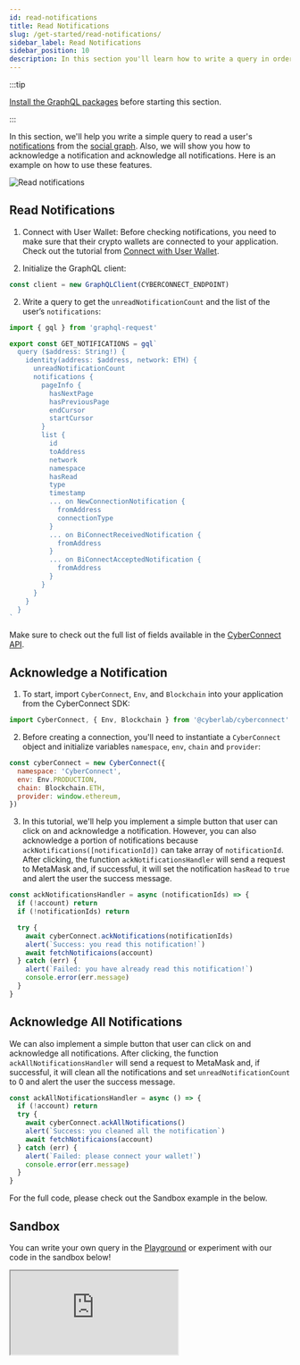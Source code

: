 ```yaml
---
id: read-notifications
title: Read Notifications
slug: /get-started/read-notifications/
sidebar_label: Read Notifications
sidebar_position: 10
description: In this section you'll learn how to write a query in order to read the connections.
---
```


:::tip

[Install the GraphQL packages](/V1/get-started/quick-setup/) before starting this section.

:::

In this section, we'll help you write a simple query to read a user's [notifications](/V1/concepts/notification/) from the [social graph](/V1/concepts/social-graph/). Also, we will show you how to acknowledge a notification and acknowledge all notifications. Here is an example on how to use these features.

![Read notifications](/img/v0.7.0/gifs/read-notification.gif)

## Read Notifications

1. Connect with User Wallet:
   Before checking notifications, you need to make sure that their crypto wallets are connected to your application.
   Check out the tutorial from [Connect with User Wallet](/V1/get-started/create-a-connection/#connect-with-user-wallet/).

2. Initialize the GraphQL client:

```jsx title="/src/queries/GetConnections.tsx"
const client = new GraphQLClient(CYBERCONNECT_ENDPOINT)
```

2. Write a query to get the `unreadNotificationCount` and the list of the user’s `notifications`:

```jsx title="/src/queries/GetNotifications.tsx"
import { gql } from 'graphql-request'

export const GET_NOTIFICATIONS = gql`
  query ($address: String!) {
    identity(address: $address, network: ETH) {
      unreadNotificationCount
      notifications {
        pageInfo {
          hasNextPage
          hasPreviousPage
          endCursor
          startCursor
        }
        list {
          id
          toAddress
          network
          namespace
          hasRead
          type
          timestamp
          ... on NewConnectionNotification {
            fromAddress
            connectionType
          }
          ... on BiConnectReceivedNotification {
            fromAddress
          }
          ... on BiConnectAcceptedNotification {
            fromAddress
          }
        }
      }
    }
  }
`
```

Make sure to check out the full list of fields available in the [CyberConnect API](/V1/cyberconnect-api/overview/).

## Acknowledge a Notification

1. To start, import `CyberConnect`, `Env`, and `Blockchain` into your application from the CyberConnect SDK:

```jsx title="/src/components/Notifications.tsx"
import CyberConnect, { Env, Blockchain } from '@cyberlab/cyberconnect'
```

2. Before creating a connection, you'll need to instantiate a `CyberConnect` object and initialize variables `namespace`, `env`, `chain` and `provider`:

```jsx title="/src/components/FollowButton.tsx"
const cyberConnect = new CyberConnect({
  namespace: 'CyberConnect',
  env: Env.PRODUCTION,
  chain: Blockchain.ETH,
  provider: window.ethereum,
})
```

3. In this tutorial, we'll help you implement a simple button that user can click on and acknowledge a notification. However, you can also acknowledge a portion of notifications because `ackNotifications([notificationId])` can take array of `notificationId`. After clicking, the function `ackNotificationsHandler` will send a request to MetaMask and, if successful, it will set the notification `hasRead` to `true` and alert the user the success message.

```jsx title="/src/components/Notifications.tsx"
const ackNotificationsHandler = async (notificationIds) => {
  if (!account) return
  if (!notificationIds) return

  try {
    await cyberConnect.ackNotifications(notificationIds)
    alert(`Success: you read this notification!`)
    await fetchNotificaions(account)
  } catch (err) {
    alert(`Failed: you have already read this notification!`)
    console.error(err.message)
  }
}
```

## Acknowledge All Notifications

We can also implement a simple button that user can click on and acknowledge all notifications. After clicking, the function `ackAllNotificationsHandler` will send a request to MetaMask and, if successful, it will clean all the notifications and set `unreadNotificationCount` to 0 and alert the user the success message.

```jsx title="/src/components/Notifications.tsx"
const ackAllNotificationsHandler = async () => {
  if (!account) return
  try {
    await cyberConnect.ackAllNotifications()
    alert(`Success: you cleaned all the notification`)
    await fetchNotificaions(account)
  } catch (err) {
    alert(`Failed: please connect your wallet!`)
    console.error(err.message)
  }
}
```

For the full code, please check out the Sandbox example in the below.

## Sandbox

You can write your own query in the [Playground](/V1/cyberconnect-api/playground/) or experiment with our code in the sandbox below!

<iframe
  src='https://codesandbox.io/embed/read-notifications-sp74bt?fontsize=14&hidenavigation=1&theme=dark&runonclick=1&view=split&module=/src/App.tsx'
  title='Read Notifications'
  allow='accelerometer; ambient-light-sensor; camera; encrypted-media; geolocation; gyroscope; hid; microphone; midi; payment; usb; vr; xr-spatial-tracking'
  sandbox='allow-forms allow-modals allow-popups allow-presentation allow-same-origin allow-scripts'
>
  {' '}
</iframe>
